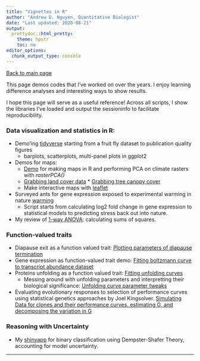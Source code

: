 ```yaml
---
title: "Vignettes in R"
author: "Andrew D. Nguyen, Quantitative Biologist"
date: "Last updated: 2020-08-21"
output:
  prettydoc::html_pretty:
    theme: hpstr
    toc: no
editor_options: 
  chunk_output_type: console
---
```


[Back to main page](https://adnguyen.github.io/)

This page demos codes that I've worked on over the years. I enjoy learning difference analyses and interesting ways to show results. 

I hope this page will serve as a useful reference! Across all scripts, I show the libraries I've loaded and output the sessioninfo to facilitate reproducibility. 

### Data visualization and statistics in R:     

* Demo'ing [tidyverse](ggplot.html) starting from a fruit fly dataset to publication quality figures
  * barplots, scatterplots, multi-panel plots in ggplot2   

* Demos for maps:      
    * [Demo](RasterPCA_demo.html) for making maps in R and performing PCA on climate rasters with *rasterPCA()*       
    * [Grabbing land cover data](20160219_grabbing_land_cover_data.html)     * [Grabbing tree canopy cover](2017-03-06_tree_cover.html)    
    * Make interactive maps with [leaflet](Leaflet_code.html)

* Surveyed ants for gene expression exposed to experimental warming in nature [warming](20170508_stressed_ants_report_forSHC_NJG.html)  
    * Script starts from calculating log2 fold change in gene expression to statistical models to predicting stress back out into nature.   

* My review of [1-way ANOVA](20170601_ANOVA_vignette.html): calculating sums of squares.

### Function-valued traits  

* Diapause exit as a function valued trait: [Plotting parameters of diapause termination](2018-01-10_phases_of_diapause_exit.html)
* Gene expression as function-valued trait demo: [Fitting boltzmann curve to transcript abundance dataset](Function_valued_traits.html)    
* Proteins unfolding as a function valued trait: [Fitting unfolding curves](20170411_prelim_analyses_pog_aph_proteomics.html)      
    * Messing around with unfolding parameters and interpretting their biological significance: [Unfolding curve parameter tweaks](2020-03-12_unfolding_curves.html)    
* Evaluating evolutionary responses to selection of performance curves using statistical genetics approaches by Joel Kingsolver. [Simulating Data for clones and their performance curves, estimating G, and decomposing the variation in G](2018-01-10_simulate_perf_curves.html)

### Reasoning with Uncertainty   

* My [shinyapp](https://antdrewdnguyen.shinyapps.io/dempster_shafer/) for binary classification using Dempster-Shafer Theory, accounting for model uncertainty. 



---------



